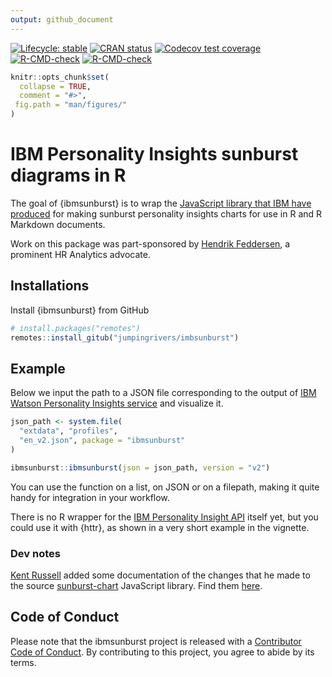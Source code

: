 ```yaml
---
output: github_document
---
```

<!-- badges: start -->
[![Lifecycle: stable](https://img.shields.io/badge/lifecycle-stable-brightgreen.svg)](https://lifecycle.r-lib.org/articles/stages.html#stable)
[![CRAN status](https://www.r-pkg.org/badges/version/ibmsunburst)](https://CRAN.R-project.org/package=ibmsunburst)
[![Codecov test
coverage](https://codecov.io/gh/jumpingrivers/ibmsunburst/branch/main/graph/badge.svg)](https://app.codecov.io/gh/jumpingrivers/ibmsunburst?branch=main)
[![R-CMD-check](https://github.com/jumpingrivers/ibmsunburst/workflows/R-CMD-check/badge.svg)](https://github.com/jumpingrivers/ibmsunburst/actions)
[![R-CMD-check](https://github.com/jumpingrivers/ibmsunburst/actions/workflows/R-CMD-check.yaml/badge.svg)](https://github.com/jumpingrivers/ibmsunburst/actions/workflows/R-CMD-check.yaml)
<!-- badges: end -->


```r
knitr::opts_chunk$set(
  collapse = TRUE,
  comment = "#>",
 fig.path = "man/figures/"
)
```

# IBM Personality Insights sunburst diagrams in R

The goal of {ibmsunburst} is to wrap the [JavaScript library that IBM have produced](https://github.com/personality-insights/sunburst-chart/) for making sunburst personality insights charts for use in R and R Markdown documents.

Work on this package was part-sponsored by [Hendrik Feddersen](//github.com/Hendrik147), a prominent HR Analytics advocate.

## Installations

Install {ibmsunburst} from GitHub

```r
# install.packages("remotes")
remotes::install_gitub("jumpingrivers/imbsunburst")
```

## Example

Below we input the path to a JSON file corresponding to the output of [IBM Watson Personality Insights service](https://www.ibm.com/watson/services/personality-insights/) and visualize it.

```r
json_path <- system.file(
  "extdata", "profiles",
  "en_v2.json", package = "ibmsunburst"
)

ibmsunburst::ibmsunburst(json = json_path, version = "v2")

```

You can use the function on a list, on JSON or on a filepath, making it quite handy for integration in your workflow. 

There is no R wrapper for the [IBM Personality Insight API](https://www.ibm.com/docs/en/app-connect/containers_cd?topic=SSTTDS_contcd/com.ibm.ace.icp.doc/localconn_ibmwatsonpi.html) itself yet, but you could use it with {httr}, as shown in a very short example in the vignette.

### Dev notes

[Kent Russell](https://github.com/timelyportfolio) added some documentation of the changes that he made to the source [sunburst-chart](https://github.com/personality-insights/sunburst-chart) JavaScript library. Find them [here](inst/dev_notes.md).

## Code of Conduct
  
Please note that the ibmsunburst project is released with a [Contributor Code of Conduct](https://contributor-covenant.org/version/2/0/CODE_OF_CONDUCT.html). By contributing to this project, you agree to abide by its terms.
